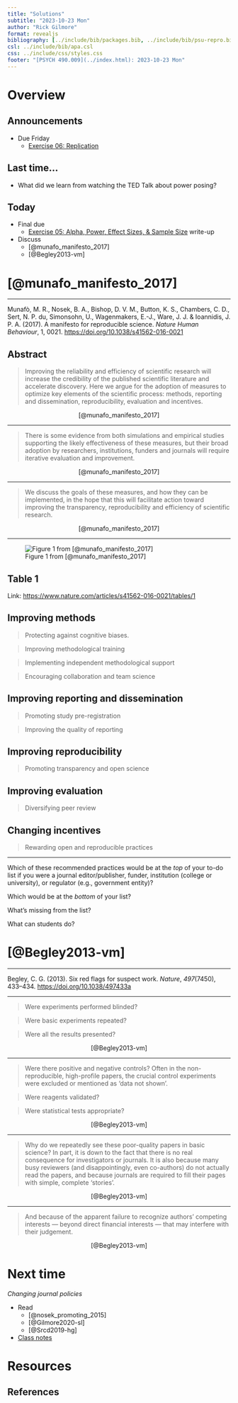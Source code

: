 ```yaml
---
title: "Solutions"
subtitle: "2023-10-23 Mon"
author: "Rick Gilmore"
format: revealjs
bibliography: [../include/bib/packages.bib, ../include/bib/psu-repro.bib]
csl: ../include/bib/apa.csl
css: ../include/css/styles.css
footer: "[PSYCH 490.009](../index.html): 2023-10-23 Mon"
---
```


# Overview

## Announcements

- [Due Friday]{.orange_due}
    - [Exercise 06: Replication](exercises/ex06-replication.qmd)

## Last time...

- What did we learn from watching the TED Talk about power posing?

## Today

- [Final due]{.orange_due}
    - [Exercise 05: Alpha, Power, Effect Sizes, & Sample Size](exercises/ex05-apes.qmd) write-up
- Discuss
    - [@munafo_manifesto_2017]
    - [@Begley2013-vm]

# [@munafo_manifesto_2017]

---

Munafò, M. R., Nosek, B. A., Bishop, D. V. M., Button, K. S., Chambers, C. D., Sert, N. P. du, Simonsohn, U., Wagenmakers, E.-J., Ware, J. J. & Ioannidis, J. P. A. (2017). A manifesto for reproducible science. *Nature Human Behaviour*, 1, 0021. <https://doi.org/10.1038/s41562-016-0021>

## Abstract

>Improving the reliability and efficiency of scientific research will increase the credibility of the published scientific literature and accelerate discovery. Here we argue for the adoption of measures to optimize key elements of the scientific process: methods, reporting and dissemination, reproducibility, evaluation and incentives. 

<p style="text-align:center;">
[@munafo_manifesto_2017]
</p>

---

>There is some evidence from both simulations and empirical studies supporting the likely effectiveness of these measures, but their broad adoption by researchers, institutions, funders and journals will require iterative evaluation and improvement. 

<p style="text-align:center;">
[@munafo_manifesto_2017]
</p>

---

>We discuss the goals of these measures, and how they can be implemented, in the hope that this will facilitate action toward improving the transparency, reproducibility and efficiency of scientific research.

<p style="text-align:center;">
[@munafo_manifesto_2017]
</p>

---

![Figure 1 from [@munafo_manifesto_2017]](https://media.springernature.com/lw685/springer-static/image/art%3A10.1038%2Fs41562-016-0021/MediaObjects/41562_2016_Article_BFs415620160021_Fig1_HTML.jpg?as=webp){fig-align="center"}

## Table 1

Link: <https://www.nature.com/articles/s41562-016-0021/tables/1>

## Improving methods

>Protecting against cognitive biases.

>Improving methodological training

>Implementing independent methodological support

>Encouraging collaboration and team science

## Improving reporting and dissemination

>Promoting study pre-registration

>Improving the quality of reporting

## Improving reproducibility

>Promoting transparency and open science

## Improving evaluation

>Diversifying peer review

## Changing incentives

>Rewarding open and reproducible practices

---

::: {.callout-note}

Which of these recommended practices would be at the *top* of your to-do list if you were a journal editor/publisher, funder, institution (college or university), or regulator (e.g., government entity)?

Which would be at the *bottom* of your list?

What's missing from the list?

What can students do?

:::

# [@Begley2013-vm]

---

Begley, C. G. (2013). Six red flags for suspect work. *Nature*, *497*(7450), 433–434. <https://doi.org/10.1038/497433a>

---

>Were experiments performed blinded?

>Were basic experiments repeated?

>Were all the results presented?

<p style="text-align:center;">
[@Begley2013-vm]
</p>

---

>Were there positive and negative controls? Often in the non-reproducible, high-profile papers, the crucial control experiments were excluded or mentioned as 'data not shown'.

>Were reagents validated?

>Were statistical tests appropriate?

<p style="text-align:center;">
[@Begley2013-vm]
</p>

---

>Why do we repeatedly see these poor-quality papers in basic science? In part, it is down to the fact that there is no real consequence for investigators or journals. It is also because many busy reviewers (and disappointingly, even co-authors) do not actually read the papers, and because journals are required to fill their pages with simple, complete 'stories'.

<p style="text-align:center;">
[@Begley2013-vm]
</p>

---

>And because of the apparent failure to recognize authors' competing interests — beyond direct financial interests — that may interfere with their judgement.

<p style="text-align:center;">
[@Begley2013-vm]
</p>

# Next time

*Changing journal policies*

- Read
    - [@nosek_promoting_2015]
    - [@Gilmore2020-sl]
    - [@Srcd2019-hg]
- [Class notes](wk10-2023-10-25.qmd)

# Resources

## References
